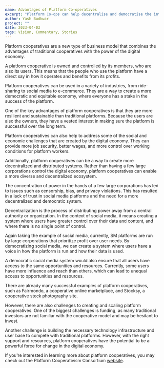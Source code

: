 ```yaml
---
name: Advantages of Platform Co-operatives
excerpt: "Platform Co-ops can help decentralise and democratise the internet"
author: Yash Budhwar
project: ""
date: 2023-04-03
tags: Vision, Commentary, Stories
---
```


Platform cooperatives are a new type of business model that combines the advantages of traditional cooperatives with the power of the digital economy.

A platform cooperative is owned and controlled by its members, who are also its users. This means that the people who use the platform have a direct say
in how it operates and benefits from its profits.

Platform cooperatives can be used in a variety of industries, from ride-sharing to social media to e-commerce. They are a way to create a more democratic
and equitable economy, where everyone has a stake in the success of the platform.

One of the key advantages of platform cooperatives is that they are more resilient and sustainable than traditional platforms. Because the users are also
the owners, they have a vested interest in making sure the platform is successful over the long term.

Platform cooperatives can also help to address some of the social and economic challenges that are created by the digital economy. They can provide more
job security, better wages, and more control over working conditions for platform workers.

Additionally, platform cooperatives can be a way to create more decentralized and distributed systems. Rather than having a few large corporations control
the digital economy, platform cooperatives can enable a more diverse and decentralized ecosystem.

The concentration of power in the hands of a few large corporations has led to issues such as censorship, bias, and privacy violations. This has resulted
in a lack of trust in social media platforms and the need for a more decentralized and democratic system.

Decentralization is the process of distributing power away from a central authority or organization. In the context of social media, it means creating a
system where users have greater control over their data and content, and where there is no single point of control.

Again taking the example of social media, currently, SM platforms are run by large corporations that prioritize profit over user needs. By democratizing
social media, we can create a system where users have a voice in how the platform is run and how their data is used.

A democratic social media system would also ensure that all users have access to the same opportunities and resources. Currently, some users have more
influence and reach than others, which can lead to unequal access to opportunities and resources.

There are already many successful examples of platform cooperatives, such as Fairmondo, a cooperative online marketplace, and Stocksy, a cooperative
stock photography site.

However, there are also challenges to creating and scaling platform cooperatives. One of the biggest challenges is funding, as many traditional
investors are not familiar with the cooperative model and may be hesitant to invest.

Another challenge is building the necessary technology infrastructure and user base to compete with traditional platforms. However, with the right support
and resources, platform cooperatives have the potential to be a powerful force for change in the digital economy.

If you're interested in learning more about platform cooperatives, you may check out the Platform Cooperativism Consortium [website](https://platform.coop/).
